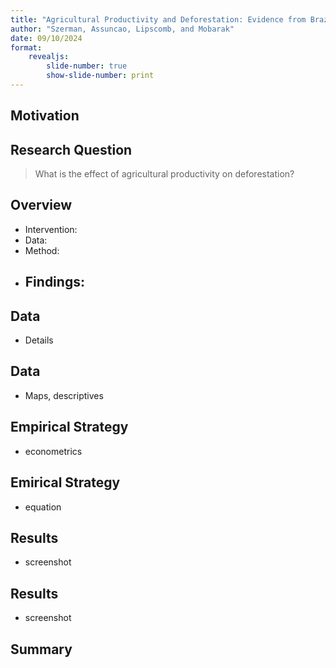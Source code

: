 ```yaml
---
title: "Agricultural Productivity and Deforestation: Evidence from Brazil"
author: "Szerman, Assuncao, Lipscomb, and Mobarak"
date: 09/10/2024
format: 
    revealjs:
        slide-number: true
        show-slide-number: print
---
```


## Motivation


## Research Question 

> What is the effect of agricultural productivity on deforestation?

## Overview 

- Intervention:
- Data: 
- Method:
- Findings:
  - 

## Data

- Details 

## Data 

- Maps, descriptives

## Empirical Strategy 

- econometrics

## Emirical Strategy

- equation 

## Results 

- screenshot

## Results

- screenshot 

## Summary 
